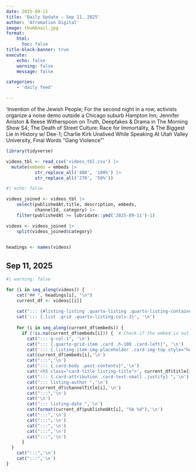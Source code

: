 ```yaml
---
date: 2025-09-11
title: 'Daily Update – Sep 11, 2025'
author: 'Afromation Digital'
image: thumbnail.jpg
format: 
    html:
      toc: false
title-block-banner: true
execute:
    echo: false
    warning: false
    message: false

categories:
    - 'daily feed'

---
```

'Invention of the Jewish People; For the second night in a row, activists organize a noise demo outside a Chicago suburb Hampton Inn; Jennifer Aniston &amp; Reese Witherspoon on Truth, Deepfakes &amp; Drama in The Morning Show S4; The Death of Street Culture: Race for Immortality, &amp; The Biggest Lie in History w/ Dee-1; Charlie Kirk Unalived While Speaking At Utah Valley University, Final Words &quot;Gang Violence&quot;'

```r

library(tidyverse)

videos_tbl <- read_csv('videos_tbl.csv') |> 
  mutate(embeds = embeds |> 
           str_replace_all('480', '100%') |> 
           str_replace_all('270', '50%'))


```

```r
#| echo: false

videos_joined <- videos_tbl |> 
    select(publishedAt,title, description, embeds, 
           channelId, category) |> 
    filter(publishedAt >= lubridate::ymd('2025-09-11')-1)

videos <- videos_joined |>  
    split(videos_joined$category) 
    

headings <- names(videos)

```

##  Sep 11, 2025

```r
#| warning: false

for (i in seq_along(videos)) {
    cat("## ", headings[i], "\n")
    current_df <- videos[[i]]
    
    cat("::: {#listing-listing .quarto-listing .quarto-listing-container-grid}", '\n')
    cat('::: {.list .grid .quarto-listing-cols-3}', '\n')
    
    for (i in seq_along(current_df$embeds)) {
      if (!is.na(current_df$embeds[i])) {  # Check if the embed is not empty
        cat("::: g-col-1", '\n')
        cat("::: {.quarto-grid-item .card .h-100 .card-left}", '\n')
        cat('::: {.listing-item-img-placeholder .card-img-top style="height: 150px;"}', '\n')
        cat(current_df$embeds[i],'\n')
        cat(":::",'\n')
        cat("::: {.card-body .post-contents}",'\n')
        cat('<h5 class="card-title listing-title">', current_df$title[i],'</h5> \n')
        cat("::: {.card-attribution .card-text-small .justify} ",'\n')
        cat("::: listing-author ",'\n')
        cat(current_df$channelTitle[i],'\n')
        cat(":::",'\n')
        cat('\n')
        cat("::: listing-date ",'\n')
        cat(format(current_df$publishedAt[i], "%b %d"),'\n')
        cat(":::",'\n')
        cat(":::",'\n')
        cat(":::",'\n')
        cat(":::",'\n')
        cat(":::",'\n')
      }
  }
    cat(":::",'\n')
    cat(":::",'\n')
}

```

